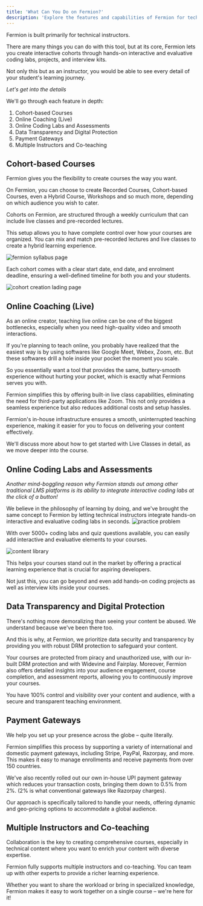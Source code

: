 ```yaml
---
title: 'What Can You Do on Fermion?'
description: 'Explore the features and capabilities of Fermion for technical instructors'
---
```


Fermion is built primarily for technical instructors.

There are many things you can do with this tool, but at its core, Fermion lets you create interactive cohorts through hands-on interactive and evaluative coding labs, projects, and interview kits.

Not only this but as an instructor, you would be able to see every detail of your student's learning journey.

_Let's get into the details_

We'll go through each feature in depth:

1. Cohort-based Courses
2. Online Coaching (Live)
3. Online Coding Labs and Assessments
4. Data Transparency and Digital Protection
5. Payment Gateways
6. Multiple Instructors and Co-teaching

## Cohort-based Courses

Fermion gives you the flexibility to create courses the way you want.

On Fermion, you can choose to create Recorded Courses, Cohort-based Courses, even a Hybrid Course, Workshops and so much more, depending on which audience you wish to cater.

Cohorts on Fermion, are structured through a weekly curriculum that can include live classes and pre-recorded lectures.

This setup allows you to have complete control over how your courses are organized. You can mix and match pre-recorded lectures and live classes to create a hybrid learning experience.

![fermion syllabus page](/images/course-creation-syllabus-page.png)

Each cohort comes with a clear start date, end date, and enrolment deadline, ensuring a well-defined timeline for both you and your students.

![cohort creation lading page](/images/cohort-creation-landing-page.png)

## Online Coaching (Live)

As an online creator, teaching live online can be one of the biggest bottlenecks, especially when you need high-quality video and smooth interactions.

If you're planning to teach online, you probably have realized that the easiest way is by using softwares like Google Meet, Webex, Zoom, etc. But these softwares drill a hole inside your pocket the moment you scale.

So you essentially want a tool that provides the same, buttery-smooth experience without hurting your pocket, which is exactly what Fermions serves you with.

Fermion simplifies this by offering built-in live class capabilities, eliminating the need for third-party applications like Zoom. This not only provides a seamless experience but also reduces additional costs and setup hassles.

Fermion's in-house infrastructure ensures a smooth, uninterrupted teaching experience, making it easier for you to focus on delivering your content effectively.

We'll discuss more about how to get started with Live Classes in detail, as we move deeper into the course.

## Online Coding Labs and Assessments

_Another mind-boggling reason why Fermion stands out among other traditional LMS platforms is its ability to integrate interactive coding labs at the click of a button!_

We believe in the philosophy of learning by doing, and we've brought the same concept to Fermion by letting technical instructors integrate hands-on interactive and evaluative coding labs in seconds.
![practice problem](/images/practice-problem.png)

With over 5000+ coding labs and quiz questions available, you can easily add interactive and evaluative elements to your courses.

![content library](/images/content-library.png)

This helps your courses stand out in the market by offering a practical learning experience that is crucial for aspiring developers.

Not just this, you can go beyond and even add hands-on coding projects as well as interview kits inside your courses.

## Data Transparency and Digital Protection

There's nothing more demoralizing than seeing your content be abused. We understand because we've been there too.

And this is why, at Fermion, we prioritize data security and transparency by providing you with robust DRM protection to safeguard your content.

Your courses are protected from piracy and unauthorized use, with our in-built DRM protection and with Widevine and Fairplay. Moreover, Fermion also offers detailed insights into your audience engagement, course completion, and assessment reports, allowing you to continuously improve your courses.

You have 100% control and visibility over your content and audience, with a secure and transparent teaching environment.

## Payment Gateways

We help you set up your presence across the globe – quite literally.

Fermion simplifies this process by supporting a variety of international and domestic payment gateways, including Stripe, PayPal, Razorpay, and more. This makes it easy to manage enrollments and receive payments from over 150 countries.

We've also recently rolled out our own in-house UPI payment gateway which reduces your transaction costs, bringing them down to 0.5% from 2%. (2% is what conventional gateways like Razorpay charges).

Our approach is specifically tailored to handle your needs, offering dynamic and geo-pricing options to accommodate a global audience.

## Multiple Instructors and Co-teaching

Collaboration is the key to creating comprehensive courses, especially in technical content where you want to enrich your content with diverse expertise.

Fermion fully supports multiple instructors and co-teaching. You can team up with other experts to provide a richer learning experience.

Whether you want to share the workload or bring in specialized knowledge, Fermion makes it easy to work together on a single course – we're here for it!
